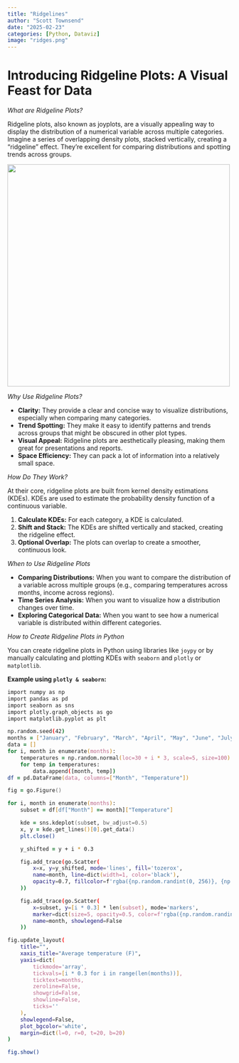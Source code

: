 ```yaml
---
title: "Ridgelines"
author: "Scott Townsend"
date: "2025-02-23"
categories: [Python, Dataviz]
image: "ridges.png"
---
```


# Introducing Ridgeline Plots: A Visual Feast for Data

*What are Ridgeline Plots?*

Ridgeline plots, also known as joyplots, are a visually appealing way to display the distribution of a numerical variable across multiple categories. Imagine a series of overlapping density plots, stacked vertically, creating a "ridgeline" effect. They're excellent for comparing distributions and spotting trends across groups.

![](ridgeline.png){width="500"}

*Why Use Ridgeline Plots?*

* **Clarity:** They provide a clear and concise way to visualize distributions, especially when comparing many categories.
* **Trend Spotting:** They make it easy to identify patterns and trends across groups that might be obscured in other plot types.
* **Visual Appeal:** Ridgeline plots are aesthetically pleasing, making them great for presentations and reports.
* **Space Efficiency:** They can pack a lot of information into a relatively small space.

*How Do They Work?*

At their core, ridgeline plots are built from kernel density estimations (KDEs). KDEs are used to estimate the probability density function of a continuous variable.

1.  **Calculate KDEs:** For each category, a KDE is calculated.
2.  **Shift and Stack:** The KDEs are shifted vertically and stacked, creating the ridgeline effect.
3.  **Optional Overlap:** The plots can overlap to create a smoother, continuous look.

*When to Use Ridgeline Plots*

* **Comparing Distributions:** When you want to compare the distribution of a variable across multiple groups (e.g., comparing temperatures across months, income across regions).
* **Time Series Analysis:** When you want to visualize how a distribution changes over time.
* **Exploring Categorical Data:** When you want to see how a numerical variable is distributed within different categories.

*How to Create Ridgeline Plots in Python*

You can create ridgeline plots in Python using libraries like `joypy` or by manually calculating and plotting KDEs with `seaborn` and `plotly` or `matplotlib`.

**Example using `plotly & seaborn`:**

```zsh
import numpy as np
import pandas as pd
import seaborn as sns
import plotly.graph_objects as go
import matplotlib.pyplot as plt

np.random.seed(42)
months = ["January", "February", "March", "April", "May", "June", "July", "August", "September", "October", "November", "December"]
data = []
for i, month in enumerate(months):
    temperatures = np.random.normal(loc=30 + i * 3, scale=5, size=100)
    for temp in temperatures:
        data.append([month, temp])
df = pd.DataFrame(data, columns=["Month", "Temperature"])

fig = go.Figure()

for i, month in enumerate(months):
    subset = df[df["Month"] == month]["Temperature"]

    kde = sns.kdeplot(subset, bw_adjust=0.5)
    x, y = kde.get_lines()[0].get_data()
    plt.close() 

    y_shifted = y + i * 0.3 

    fig.add_trace(go.Scatter(
        x=x, y=y_shifted, mode='lines', fill='tozerox',
        name=month, line=dict(width=1, color='black'),
        opacity=0.7, fillcolor=f'rgba({np.random.randint(0, 256)}, {np.random.randint(0, 256)}, {np.random.randint(0, 256)}, 0.4)'
    ))

    fig.add_trace(go.Scatter(
        x=subset, y=[i * 0.3] * len(subset), mode='markers',
        marker=dict(size=5, opacity=0.5, color=f'rgba({np.random.randint(0, 256)}, {np.random.randint(0, 256)}, {np.random.randint(0, 256)}, 0.5)'),
        name=month, showlegend=False
    ))

fig.update_layout(
    title="",
    xaxis_title="Average temperature (F)",
    yaxis=dict(
        tickmode='array',
        tickvals=[i * 0.3 for i in range(len(months))],
        ticktext=months,
        zeroline=False,
        showgrid=False,
        showline=False,
        ticks=''
    ),
    showlegend=False,
    plot_bgcolor='white',
    margin=dict(l=0, r=0, t=20, b=20)
)

fig.show()
```
